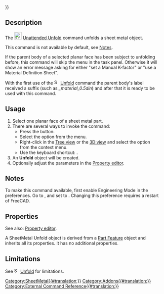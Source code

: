 {{UnfinishedDocu{{#translation:}}}}
<languages/>
<translate>

<!--T:7-->
{{Docnav
|[[SheetMetal_Unfold|Unfold]]
|[[SheetMetal_UnfoldUpdate|UnfoldUpdate]]
|[[SheetMetal_Workbench|SheetMetal]]
|IconL=SheetMetal_Unfold.svg
|IconR=SheetMetal_UnfoldUpdate.svg
|IconC=Sheetmetal_workbench_icon.svg
}}

<!--T:8-->
{{GuiCommand
|Name=SheetMetal UnattendedUnfold
|MenuLocation=SheetMetal → Unattended Unfold
|Workbenches=[[SheetMetal_Workbench|SheetMetal]]
|Shortcut={{KEY|U}}
|SeeAlso=[[SheetMetal_Unfold|SheetMetal Unfold]]
}}

==Description== <!--T:9-->

<!--T:10-->
The [[Image:SheetMetal_UnattendedUnfold.svg|24px]] [[SheetMetal_UnattendedUnfold|Unattended Unfold]] command unfolds a sheet metal object.

<!--T:24-->
This command is not available by default, see [[#Notes|Notes]].

<!--T:11-->
If the parent body of a selected planar face has been subject to unfolding before, this command will skip the menu in the task panel. Otherwise it will show an error message asking for either "set a Manual K-factor" or "use a Material Definition Sheet".

<!--T:23-->
With the first use of the [[Image:SheetMetal_Unfold.svg|16px]] [[SheetMetal_Unfold|Unfold]] command the parent body's label received a suffix (such as ''_material_0.5din'') and after that it is ready to be used with this command.

==Usage== <!--T:12-->

<!--T:6-->
# Select one planar face of a sheet metal part.
# There are several ways to invoke the command:
#* Press the {{Button|[[Image:SheetMetal_UnattendedUnfold.svg |16px]] [[SheetMetal_UnattendedUnfold|Unattended Unfold]]}} button.
#* Select the {{MenuCommand|Sheet Metal → [[Image:SheetMetal_UnattendedUnfold.svg|16px]] [[SheetMetal_UnattendedUnfold|Unattended Unfold]]}} option from the menu.
#* Right-click in the [[Tree_view|Tree view]] or the [[3D_view|3D view]] and select the {{MenuCommand|Sheet Metal → [[Image:SheetMetal_UnattendedUnfold.svg|16px]] [[SheetMetal_UnattendedUnfold|Unattended Unfold]]}} option from the context menu.
#* Use the keyboard shortcut: {{KEY|U}}.
# An '''Unfold''' object will be created.
# Optionally adjust the parameters in the [[Property_editor|Property editor]].

==Notes== <!--T:25-->

<!--T:26-->
To make this command available, first enable Engineering Mode in the preferences. Go to {{MenuCommand|Edit → Preferences → SheetMetal → General Settings}}, and set {{MenuCommand|Engineering UX Mode}} to {{Value|Enabled}}. Changing this preference requires a restart of FreeCAD.

==Properties== <!--T:13-->

<!--T:14-->
See also: [[Property_editor|Property editor]].

<!--T:15-->
A SheetMetal Unfold object is derived from a [[Part_Feature|Part Feature]] object and inherits all its properties. It has no additional properties.

==Limitations== <!--T:20-->

<!--T:21-->
See [[Image:SheetMetal_Unfold.svg|16px]] [[SheetMetal_Unfold|Unfold]] for limitations.


<!--T:22-->
{{Docnav
|[[SheetMetal_Unfold|Unfold]]
|[[SheetMetal_UnfoldUpdate|UnfoldUpdate]]
|[[SheetMetal_Workbench|SheetMetal]]
|IconL=SheetMetal_Unfold.svg
|IconR=SheetMetal_UnfoldUpdate.svg
|IconC=Sheetmetal_workbench_icon.svg
}}


</translate>
[[Category:SheetMetal{{#translation:}}]]
[[Category:Addons{{#translation:}}]]
[[Category:External Command Reference{{#translation:}}]]